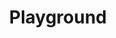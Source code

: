 ---
title: "Playground"
description: "An advanced chat interface to thoroughly test the AI Agent before deployment"
---